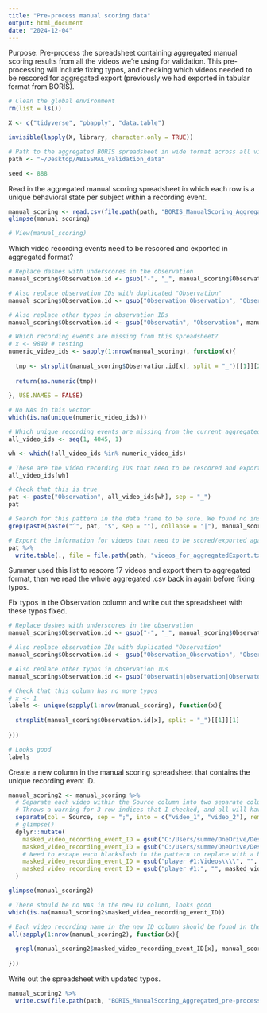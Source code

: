 ```yaml
---
title: "Pre-process manual scoring data"
output: html_document
date: "2024-12-04"
---
```


Purpose: Pre-process the spreadsheet containing aggregated manual scoring results from all the videos we're using for validation. This pre-processing will include fixing typos, and checking which videos needed to be rescored for aggregated export (previously we had exported in tabular format from BORIS).

```r

# Clean the global environment
rm(list = ls())

X <- c("tidyverse", "pbapply", "data.table")

invisible(lapply(X, library, character.only = TRUE))

# Path to the aggregated BORIS spreadsheet in wide format across all video recording events
path <- "~/Desktop/ABISSMAL_validation_data"

seed <- 888

```

Read in the aggregated manual scoring spreadsheet in which each row is a unique behavioral state per subject within a recording event.
```r

manual_scoring <- read.csv(file.path(path, "BORIS_ManualScoring_Aggregated.csv"))
glimpse(manual_scoring)

# View(manual_scoring)

```

Which video recording events need to be rescored and exported in aggregated format?
```r

# Replace dashes with underscores in the observation
manual_scoring$Observation.id <- gsub("-", "_", manual_scoring$Observation.id)

# Also replace observation IDs with duplicated "Observation"
manual_scoring$Observation.id <- gsub("Observation_Observation", "Observation", manual_scoring$Observation.id)

# Also replace other typos in observation IDs
manual_scoring$Observation.id <- gsub("Observatin", "Observation", manual_scoring$Observation.id)

# Which recording events are missing from this spreadsheet?
# x <- 9849 # testing
numeric_video_ids <- sapply(1:nrow(manual_scoring), function(x){
  
  tmp <- strsplit(manual_scoring$Observation.id[x], split = "_")[[1]][2]
  
  return(as.numeric(tmp))
  
}, USE.NAMES = FALSE)

# No NAs in this vector
which(is.na(unique(numeric_video_ids)))

# Which unique recording events are missing from the current aggregated spreadsheet?
all_video_ids <- seq(1, 4045, 1)

wh <- which(!all_video_ids %in% numeric_video_ids)

# These are the video recording IDs that need to be rescored and exported in aggregated format from BORIS before downstream analysis
all_video_ids[wh]

# Check that this is true
pat <- paste("Observation", all_video_ids[wh], sep = "_")
pat

# Search for this pattern in the data frame to be sure. We found no instances of these BORIS observations in the data frame, confirming that these files need to be scored/exported again
grep(paste(paste("^", pat, "$", sep = ""), collapse = "|"), manual_scoring$Observation.id)

# Export the information for videos that need to be scored/exported again
pat %>% 
  write.table(., file = file.path(path, "videos_for_aggregatedExport.txt"), sep = "\t", col.names = FALSE, row.names = FALSE, append = FALSE)

```

Summer used this list to rescore 17 videos and export them to aggregated format, then we read the whole aggregated .csv back in again before fixing typos.

Fix typos in the Observation column and write out the spreadsheet with these typos fixed.
```r

# Replace dashes with underscores in the observation
manual_scoring$Observation.id <- gsub("-", "_", manual_scoring$Observation.id)

# Also replace observation IDs with duplicated "Observation"
manual_scoring$Observation.id <- gsub("Observation_Observation", "Observation", manual_scoring$Observation.id)

# Also replace other typos in observation IDs
manual_scoring$Observation.id <- gsub("Observatin|observation|Observaton|Observsation|Observtion", "Observation", manual_scoring$Observation.id)

# Check that this column has no more typos
# x <- 1
labels <- unique(sapply(1:nrow(manual_scoring), function(x){
  
  strsplit(manual_scoring$Observation.id[x], split = "_")[[1]][1]
  
}))

# Looks good
labels

```

Create a new column in the manual scoring spreadsheet that contains the unique recording event ID.
```r

manual_scoring2 <- manual_scoring %>%
  # Separate each video within the Source column into two separate columns
  # Throws a warning for 3 row indices that I checked, and all will have an NA in the video_2 column because only a single video is listed in the Source column
  separate(col = Source, sep = ";", into = c("video_1", "video_2"), remove = FALSE) %>% 
  # glimpse()
  dplyr::mutate(
    masked_video_recording_event_ID = gsub("C:/Users/summe/OneDrive/Desktop/Video Scoring/Videos/", "", video_1),
    masked_video_recording_event_ID = gsub("C:/Users/summe/OneDrive/Desktop/Video Scoring/Aggregated Events/Rescore/", "", masked_video_recording_event_ID),
    # Need to escape each blackslash in the pattern to replace with a backslash
    masked_video_recording_event_ID = gsub("player #1:Videos\\\\", "", masked_video_recording_event_ID),
    masked_video_recording_event_ID = gsub("player #1:", "", masked_video_recording_event_ID)
  )

glimpse(manual_scoring2)

# There should be no NAs in the new ID column, looks good
which(is.na(manual_scoring2$masked_video_recording_event_ID))

# Each video recording name in the new ID column should be found in the Source column for the same row, looks good
all(sapply(1:nrow(manual_scoring2), function(x){
  
  grepl(manual_scoring2$masked_video_recording_event_ID[x], manual_scoring2$Source[x])
  
}))


```

Write out the spreadsheet with updated typos.
```r

manual_scoring2 %>% 
  write.csv(file.path(path, "BORIS_ManualScoring_Aggregated_pre-processed.csv"), row.names = FALSE)

```

